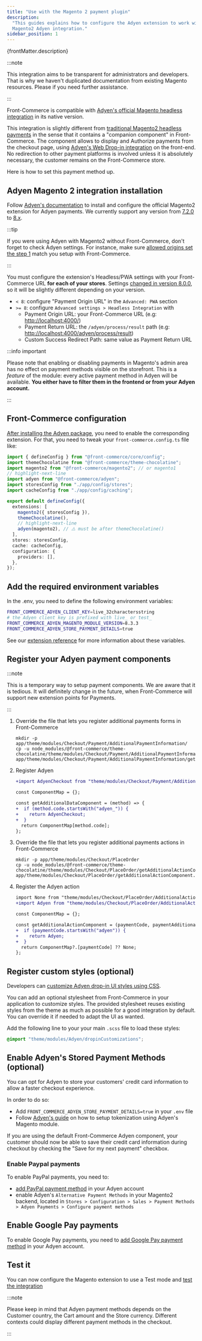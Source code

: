 ```yaml
---
title: "Use with the Magento 2 payment plugin"
description:
  "This guides explains how to configure the Adyen extension to work with
  Magento2 Adyen integration."
sidebar_position: 1
---
```



<p>{frontMatter.description}</p>

:::note

<span>
  This integration aims to be transparent for administrators and developers.
  That is why we haven't duplicated documentation from existing Magento
  resources. Please <ContactLink /> if you need further assistance.
</span>

:::

Front-Commerce is compatible with
[Adyen's official Magento headless integration](https://docs.adyen.com/plugins/magento-2/magento-headless-integration)
in its native version.

This integration is slightly different from
[traditional Magento2 headless payments](/docs/2.x/magento2/headless-payments)
in the sense that it contains a "companion component" in Front-Commerce. The
component allows to display and Authorize payments from the checkout page, using
[Adyen's Web Drop-in integration](https://docs.adyen.com/online-payments/drop-in-web)
on the front-end. No redirection to other payment platforms is involved unless
it is absolutely necessary, the customer remains on the Front-Commerce store.

Here is how to set this payment method up.

## Adyen Magento 2 integration installation

Follow [Adyen's documentation](https://docs.adyen.com/plugins/magento-2) to
install and configure the official Magento2 extension for Adyen payments. We
currently support any version from
[7.2.0](https://github.com/Adyen/adyen-magento2/releases/tag/7.2.0) to
[8.x](https://github.com/Adyen/adyen-magento2/releases/tag/8.0.0).

:::tip

If you were using Adyen with Magento2 without Front-Commerce, don't forget to
check Adyen settings. For instance, make sure
[allowed origins set the step 1](https://docs.adyen.com/plugins/adobe-commerce/set-up-adyen-customer-area/?tab=manual_2)
match you setup with Front-Commerce.

:::

You must configure the extension's Headless/PWA settings with your
Front-Commerce URL **for each of your stores**. Settings
[changed in version 8.0.0](https://github.com/Adyen/adyen-magento2/releases/tag/8.0.0),
so it will be slightly different depending on your version.

- `< 8`: configure "Payment Origin URL" in the `Advanced: PWA` section
- `>= 8`: configure `Advanced settings > Headless Integration` with
  - Payment Origin URL: your Front-Commerce URL (e.g:
    [http://localhost:4000/](http://localhost:4000/))
  - Payment Return URL: the `/adyen/process/result` path (e.g:
    [http://localhost:4000/adyen/process/result](http://localhost:4000/adyen/process/result))
  - Custom Success Redirect Path: same value as Payment Return URL

:::info important

Please note that enabling or disabling payments in Magento's admin area has no
effect on payment methods visible on the storefront. This is a _feature_ of the
module: every active payment method in Adyen will be available. **You either
have to filter them in the frontend or from your Adyen account.**

:::

## Front-Commerce configuration

[After installing the Adyen package](/docs/3.x/extensions/adyen/#installation),
you need to enable the corresponding extension. For that, you need to tweak your
`front-commerce.config.ts` file like:

```typescript title="front-commerce.config.ts"
import { defineConfig } from "@front-commerce/core/config";
import themeChocolatine from "@front-commerce/theme-chocolatine";
import magento2 from "@front-commerce/magento2"; // or magento1
// highlight-next-line
import adyen from "@front-commerce/adyen";
import storesConfig from "./app/config/stores";
import cacheConfig from "./app/config/caching";

export default defineConfig({
  extensions: [
    magento2({ storesConfig }),
    themeChocolatine(),
    // highlight-next-line
    adyen(magento2), // ⚠️ must be after themeChocolatine()
  ],
  stores: storesConfig,
  cache: cacheConfig,
  configuration: {
    providers: [],
  },
});
```

## Add the required environment variables

In the .env, you need to define the following environment variables:

```sh title=".env"
FRONT_COMMERCE_ADYEN_CLIENT_KEY=live_32charactersstring
# the Adyen client key is prefixed with live_ or test_
FRONT_COMMERCE_ADYEN_MAGENTO_MODULE_VERSION=8.3.3
FRONT_COMMERCE_ADYEN_STORE_PAYMENT_DETAILS=true
```

See our
[extension reference](/docs/3.x/extensions/adyen/reference/environment-variables)
for more information about these variables.

## Register your Adyen payment components

:::note

This is a temporary way to setup payment components. We are aware that it is
tedious. It will definitely change in the future, when Front-Commerce will
support new extension points for Payments.

:::

1. Override the file that lets you register additional payments forms in
   Front-Commerce

   ```shell
   mkdir -p app/theme/modules/Checkout/Payment/AdditionalPaymentInformation/
   cp -u node_modules/@front-commerce/theme-chocolatine/theme/modules/Checkout/Payment/AdditionalPaymentInformation/getAdditionalDataComponent.js app/theme/modules/Checkout/Payment/AdditionalPaymentInformation/getAdditionalDataComponent.js
   ```

2. Register Adyen

   ```diff title="app/theme/modules/Checkout/Payment/AdditionalPaymentInformation/getAdditionalDataComponent.js"
   +import AdyenCheckout from "theme/modules/Checkout/Payment/AdditionalPaymentInformation/AdyenCheckout";

   const ComponentMap = {};

   const getAdditionalDataComponent = (method) => {
   +  if (method.code.startsWith("adyen_")) {
   +    return AdyenCheckout;
   +  }
     return ComponentMap[method.code];
   };
   ```

3. Override the file that lets you register additional payments actions in
   Front-Commerce

   ```shell
   mkdir -p app/theme/modules/Checkout/PlaceOrder
   cp -u node_modules/@front-commerce/theme-chocolatine/theme/modules/Checkout/PlaceOrder/getAdditionalActionComponent.js app/theme/modules/Checkout/PlaceOrder/getAdditionalActionComponent.js
   ```

4. Register the Adyen action

   ```diff title="app/theme/modules/Checkout/PlaceOrder/getAdditionalActionComponent.js"
   import None from "theme/modules/Checkout/PlaceOrder/AdditionalAction/None";
   +import Adyen from "theme/modules/Checkout/PlaceOrder/AdditionalAction/Adyen";

   const ComponentMap = {};

   const getAdditionalActionComponent = (paymentCode, paymentAdditionalData) => {
   +  if (paymentCode.startsWith("adyen")) {
   +    return Adyen;
   +  }
     return ComponentMap?.[paymentCode] ?? None;
   };
   ```

## Register custom styles (optional)

Developers can
[customize Adyen drop-in UI styles using CSS](https://docs.adyen.com/checkout/drop-in-web/customization).

You can add an optional stylesheet from Front-Commerce in your application to
customize styles. The provided stylesheet reuses existing styles from the theme
as much as possible for a good integration by default. You can override it if
needed to adapt the UI as wanted.

Add the following line to your your main `.scss` file to load these styles:

```scss
@import "theme/modules/Adyen/dropinCustomizations";
```

## Enable Adyen's Stored Payment Methods (optional)

You can opt for Adyen to store your customers' credit card information to allow
a faster checkout experience.

In order to do so:

- Add `FRONT_COMMERCE_ADYEN_STORE_PAYMENT_DETAILS=true` in your `.env` file
- Follow
  [Adyen's guide](https://docs.adyen.com/plugins/magento-2/set-up-tokenization?tab=magento-vault-version-8-2-0_2#set-up-adyen-tokenization)
  on how to setup tokenization using Adyen's Magento module.

If you are using the default Front-Commerce Adyen component, your customer
should now be able to save their credit card information during checkout by
checking the "Save for my next payment" checkbox.

### Enable Paypal payments

To enable PayPal payments, you need to:

- [add PayPal payment method](https://docs.adyen.com/payment-methods/paypal/web-drop-in)
  in your Adyen account
- enable Adyen's `Alternative Payment Methods` in your Magento2 backend, located
  in
  `Stores > Configuration > Sales > Payment Methods > Adyen Payments > Configure payment methods`

## Enable Google Pay payments

To enable Google Pay payments, you need to
[add Google Pay payment method](https://docs.adyen.com/payment-methods/google-pay/web-drop-in)
in your Adyen account.

## Test it

You can now configure the Magento extension to use a Test mode and
[test the integration](https://docs.adyen.com/development-resources/test-cards/test-card-numbers)

:::note

Please keep in mind that Adyen payment methods depends on the Customer country,
the Cart amount and the Store currency. Different contexts could display
different payment methods in the checkout.

:::

